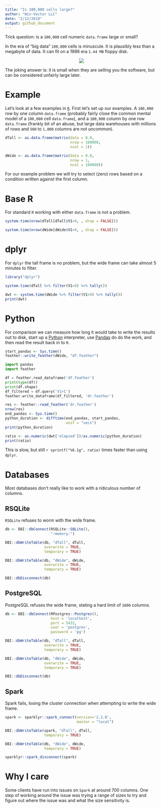 ```yaml
---
title: "Is 100,000 cells large?"
author: "Win-Vector LLC"
date: "2/12/2018"
output: github_document
---
```



Trick question: is a `100,000` cell numeric `data.frame`
large or small? 

In the era of "big data" `100,000` cells is minuscule.  It is plausibly less
than a megabyte of data.  It can fit on a 1986 era `1.44 MB` floppy disk.

<center>
<img src="Floppy_disk_300_dpi.jpg">
</center>

The joking answer is: it is small when they are selling you the software,
but can be considered unfairly large later.

# Example

Let's look at a few examples in [`R`](https://cran.r-project.org). First let's
set up our examples.  A `100,000` row by one column `data.frame` (probably
fairly close the common mental model of a `100,000` cell `data.frame`),
and a `100,000` column by one row `data.frame` (frankly bit of an abuse,
but large data warehouses with millions of rows and `500` to `1,000` columns
are not uncommon).

```r
dTall <- as.data.frame(matrix(data = 0.0, 
                              nrow = 100000, 
                              ncol = 1))

dWide <- as.data.frame(matrix(data = 0.0, 
                              nrow = 1,
                              ncol = 100000))
```

For our example problem we will
try to select (zero) rows based on a condition written against the
first column.

# Base R

For standard `R` working with either 
`data.frame` is not a problem.  

```r
system.time(nrow(dTall[dTall$V1>0, , drop = FALSE]))

system.time(nrow(dWide[dWide$V1>0, , drop = FALSE]))
```

# dplyr

For `dplyr` the tall frame is no problem, but the wide frame
can take almost 5 minutes to filter.

```r
library("dplyr")

system.time(dTall %>% filter(V1>0) %>% tally())

dwt <- system.time(dWide %>% filter(V1>0) %>% tally())
print(dwt)
```

# Python

For comparison we can measure how long it would take to write the results out to disk,
start up a [Python](https://www.python.org) interpreter,
use [Pandas](https://pandas.pydata.org) do do the work, 
and then read the result back in to `R`.

```r
start_pandas <- Sys.time()
feather::write_feather(dWide, "df.feather")
```


```python
import pandas
import feather

df = feather.read_dataframe('df.feather')
print(type(df))
print(df.shape)
df_filtered = df.query('V1>1')
feather.write_dataframe(df_filtered, 'dr.feather')
```

```r
res <- feather::read_feather('dr.feather')
nrow(res)
end_pandas <- Sys.time()
python_duration <- difftime(end_pandas, start_pandas, 
                            unit = "secs")
print(python_duration)

ratio <- as.numeric(dwt['elapsed'])/as.numeric(python_duration)
print(ratio)
```

This is slow, but still `r sprintf("%8.1g", ratio)` times faster than using `dplyr`.

# Databases

Most databases don't really like to work with a ridiculous number of columns.

## RSQLite

`RSQLite` refuses to worm with the wide frame.

```r
db <- DBI::dbConnect(RSQLite::SQLite(), 
                     ":memory:")
```

```r
DBI::dbWriteTable(db, "dTall", dTall,
                  overwrite = TRUE,
                  temporary = TRUE)

DBI::dbWriteTable(db, "dWide", dWide,
                  overwrite = TRUE,
                  temporary = TRUE)
```

```r
DBI::dbDisconnect(db)
```

## PostgreSQL

PostgreSQL refuses the wide frame, stating a hard limit of
`1600` columns.

```r
db <- DBI::dbConnect(RPostgres::Postgres(),
                     host = 'localhost',
                     port = 5432,
                     user = 'postgres',
                     password = 'pg')
```

```r
DBI::dbWriteTable(db, "dTall", dTall,
                  overwrite = TRUE,
                  temporary = TRUE)

DBI::dbWriteTable(db, "dWide", dWide,
                  overwrite = TRUE,
                  temporary = TRUE)
```

```r
DBI::dbDisconnect(db)
```


## Spark

Spark fails, losing the cluster connection when attempting to write
the wide frame.

```r
spark <- sparklyr::spark_connect(version='2.2.0', 
                                 master = "local")
```

```r
DBI::dbWriteTable(spark, "dTall", dTall,
                  temporary = TRUE)

DBI::dbWriteTable(db, "dWide", dWide,
                  temporary = TRUE)
```

```r
sparklyr::spark_disconnect(spark)
```

# Why I care

Some clients have run into issues on `Spark` at around 700 columns.
One step of working around the issue was trying a range of sizes
to try and figure out where the issue was and what the size sensitivity is.



